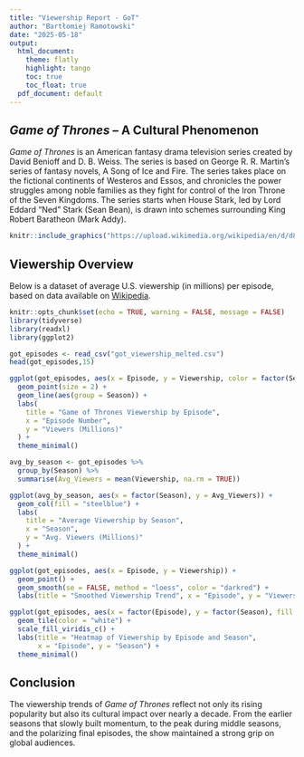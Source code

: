 ```yaml
---
title: "Viewership Report - GoT"
author: "Bartłomiej Ramotowski"
date: "2025-05-18"
output:
  html_document: 
    theme: flatly
    highlight: tango
    toc: true
    toc_float: true
  pdf_document: default
---
```


## *Game of Thrones* – A Cultural Phenomenon

*Game of Thrones* is an American fantasy drama television series created by David Benioff and D. B. Weiss. The series is based on George R. R. Martin's series of fantasy novels, A Song of Ice and Fire. The series takes place on the fictional continents of Westeros and Essos, and chronicles the power struggles among noble families as they fight for control of the Iron Throne of the Seven Kingdoms. The series starts when House Stark, led by Lord Eddard "Ned" Stark (Sean Bean), is drawn into schemes surrounding King Robert Baratheon (Mark Addy).
```r
knitr::include_graphics("https://upload.wikimedia.org/wikipedia/en/d/d8/Game_of_Thrones_title_card.jpg")
```
## Viewership Overview

Below is a dataset of average U.S. viewership (in millions) per episode, based on data available on [Wikipedia](https://en.wikipedia.org/wiki/List_of_Game_of_Thrones_episodes).

```r
knitr::opts_chunk$set(echo = TRUE, warning = FALSE, message = FALSE)
library(tidyverse)
library(readxl)
library(ggplot2)
```

```r
got_episodes <- read_csv("got_viewership_melted.csv")
head(got_episodes,15)

```

```r
ggplot(got_episodes, aes(x = Episode, y = Viewership, color = factor(Season))) +
  geom_point(size = 2) +
  geom_line(aes(group = Season)) +
  labs(
    title = "Game of Thrones Viewership by Episode",
    x = "Episode Number",
    y = "Viewers (Millions)"
  ) +
  theme_minimal()
```
```r
avg_by_season <- got_episodes %>%
  group_by(Season) %>%
  summarise(Avg_Viewers = mean(Viewership, na.rm = TRUE))

ggplot(avg_by_season, aes(x = factor(Season), y = Avg_Viewers)) +
  geom_col(fill = "steelblue") +
  labs(
    title = "Average Viewership by Season",
    x = "Season",
    y = "Avg. Viewers (Millions)"
  ) +
  theme_minimal()

```

```r
ggplot(got_episodes, aes(x = Episode, y = Viewership)) +
  geom_point() +
  geom_smooth(se = FALSE, method = "loess", color = "darkred") +
  labs(title = "Smoothed Viewership Trend", x = "Episode", y = "Viewers (Millions)")

```

```r
ggplot(got_episodes, aes(x = factor(Episode), y = factor(Season), fill = Viewership)) +
  geom_tile(color = "white") +
  scale_fill_viridis_c() +
  labs(title = "Heatmap of Viewership by Episode and Season",
       x = "Episode", y = "Season") +
  theme_minimal()

```

## Conclusion

The viewership trends of *Game of Thrones* reflect not only its rising popularity but also its cultural impact over nearly a decade. From the earlier seasons that slowly built momentum, to the peak during middle seasons, and the polarizing final episodes, the show maintained a strong grip on global audiences.